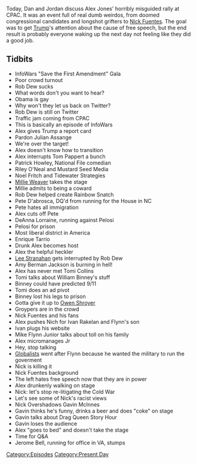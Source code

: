 {{DEFAULTSORT:
    #_EPISODE_0404:Mr. Jones Goes To CPAC
}}{{Episode
    | title           = Mr. Jones Goes To CPAC
    | caption         = Listen to this episode on [https://knowledgefight.libsyn.com/knowledge-fight-mr-jones-goes-to-cpac Libsyn] [https://open.spotify.com/episode/7hLR8TKYACWOAqOo3vLXub Spotify], Read the [[Transcript/404: Mr. Jones Goes To CPAC|Unofficial Transcript]]
    | episodeNumber   = 404
    | length          = 04:03:52
    | airDate         = March 2, 2020
    | episodeType     = [[:Category:Present Day|Present Day]]
    | appearance      = [[Rob Dew]], [[Julian Assange]], [[Tom Pappert]], [[Patrick Howley]], [[Riley O'Neal]], [[Noel Fritch]], [[Millie Weaver]], [[Pete D'abrosca]], [[DeAnna Lorraine]], [[Enrique Tarrio]], [[Lee Stranahan]], [[Amy Berman Jackson]], [[Tomi Collins]], [[William Binney]], [[Owen Shroyer]], [[Nick Fuentes]], [[Ivan Rakelan]], [[General Flynn's son]], [[Gavin McInnes]], [[Jerome Bell]]
    | previousEpisode = [[403: February 24, 2020]]
    | nextEpisode     = [[405: Root Races and Terminated Spiders]]
}}

{{Stub}}

Today, Dan and Jordan discuss Alex Jones' horribly misguided rally at CPAC. It was an event full of real dumb weirdos, from doomed congressional candidates and longshot grifters to [[Nick Fuentes]]. The goal was to get [[Donald Trump|Trump]]'s attention about the cause of free speech, but the end result is probably everyone waking up the next day not feeling like they did a good job.

==Tidbits==

*InfoWars "Save the First Amendment" Gala
*Poor crowd turnout
*Rob Dew sucks
*What words don't you want to hear?
*Obama is gay
*Why won't they let us back on Twitter?
*Rob Dew is still on Twitter
*Traffic jam coming from CPAC
*This is basically an episode of InfoWars
*Alex gives Trump a report card
*Pardon Julian Assange
*We're over the target!
*Alex doesn't know how to transition
*Alex interrupts Tom Pappert a bunch
*Patrick Howley, National File comedian
*Riley O'Neal and Mustard Seed Media
*Noel Fritch and Tidewater Strategies
*[[Millie Weaver]] takes the stage
*Millie admits to being a coward
*Rob Dew helped create Rainbow Snatch
*Pete D'abrosca, DQ'd from running for the House in NC
*Pete hates all immigration
*Alex cuts off Pete
*DeAnna Lorraine, running against Pelosi
*Pelosi for prison
*Most liberal district in America
*Enrique Tarrio
*Drunk Alex becomes host
*Alex the helpful heckler
*[[Lee Stranahan]] gets interrupted by Rob Dew
*Amy Berman Jackson is burning in hell!
*Alex has never met Tomi Collins
*Tomi talks about William Binney's stuff
*Binney could have predicted 9/11
*Tomi does an ad pivot
*Binney lost his legs to prison
*Gotta give it up to [[Owen Shroyer]]
*Groypers are in the crowd
*Nick Fuentes and his fans
*Alex pushes Nich for Ivan Rakelan and Flynn's son
*Ivan plugs his website
*Mike Flynn Junior talks about toll on his family
*Alex micromanages Jr
*Hey, stop talking
*[[Globalists]] went after Flynn because he wanted the military to run the goverment
*Nick is killing it
*Nick Fuentes background
*The left hates free speech now that they are in power
*Alex drunkenly walking on stage
*Nick: let's stop re-litigating the Cold War
*Let's see some of Nick's racist views
*Nick Overshadows Gavin McInnes
*Gavin thinks he's funny, drinks a beer and does "coke" on stage
*Gavin talks about Drag Queen Story Hour
*Gavin loses the audience
*Alex "goes to bed" and doesn't take the stage
*Time for Q&A
*Jerome Bell, running for office in VA, stumps

[[Category:Episodes]]
[[Category:Present Day]]
